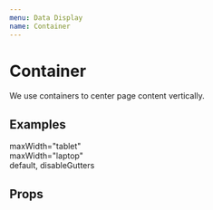 ```yaml
---
menu: Data Display
name: Container
---
```



# Container

We use containers to center page content vertically.

## Examples

<Playground>
  <Container maxWidth="tablet" style={{ backgroundColor: '#cf0' }}>
    maxWidth="tablet"
  </Container>
  <br />
  <Container maxWidth="laptop" style={{ backgroundColor: '#cf0' }}>
    maxWidth="laptop"
  </Container>
  <br />
  <Container disableGutters style={{ backgroundColor: '#cf0' }}>
    default, disableGutters
  </Container>
</Playground>

## Props

<Props of={Container} />
